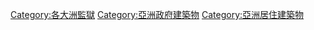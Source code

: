 [[Category:各大洲監獄|Category:各大洲監獄]]
[[Category:亞洲政府建築物|Category:亞洲政府建築物]]
[[Category:亞洲居住建築物|Category:亞洲居住建築物]]